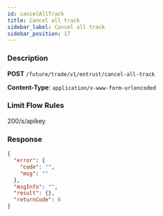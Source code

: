```yaml
---
id: cancelAllTrack
title: Cancel all track
sidebar_label: Cancel all track
sidebar_position: 17
---
```


### Description

**POST** `/future/trade/v1/entrust/cancel-all-track`

**Content-Type**: `application/x-www-form-urlencoded`

### Limit Flow Rules

200/s/apikey

### Response

```json
{
  "error": {
    "code": "",
    "msg": ""
  },
  "msgInfo": "",
  "result": {},
  "returnCode": 0
}
```
